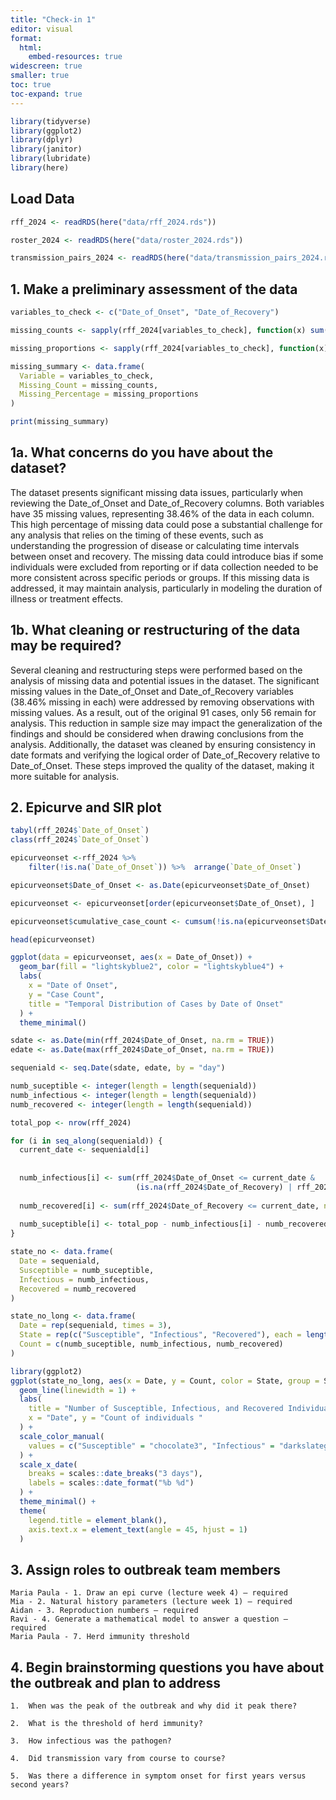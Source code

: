 ```yaml
---
title: "Check-in 1"
editor: visual
format:
  html:
    embed-resources: true
widescreen: true
smaller: true
toc: true
toc-expand: true
---
```


```r
library(tidyverse)
library(ggplot2)
library(dplyr)
library(janitor)
library(lubridate)
library(here)
```

## Load Data
```r
rff_2024 <- readRDS(here("data/rff_2024.rds"))

roster_2024 <- readRDS(here("data/roster_2024.rds"))

transmission_pairs_2024 <- readRDS(here("data/transmission_pairs_2024.rds"))

```

## 1.  Make a preliminary assessment of the data

```r
variables_to_check <- c("Date_of_Onset", "Date_of_Recovery")

missing_counts <- sapply(rff_2024[variables_to_check], function(x) sum(is.na(x)))

missing_proportions <- sapply(rff_2024[variables_to_check], function(x) mean(is.na(x)) * 100)

missing_summary <- data.frame(
  Variable = variables_to_check,
  Missing_Count = missing_counts,
  Missing_Percentage = missing_proportions
)

print(missing_summary)
```

## 1a.  What concerns do you have about the dataset?

 The dataset presents significant missing data issues, particularly when reviewing the Date_of_Onset and Date_of_Recovery columns. Both variables have 35 missing values, representing 38.46% of the data in each column. This high percentage of missing data could pose a substantial challenge for any analysis that relies on the timing of these events, such as understanding the progression of disease or calculating time intervals between onset and recovery. The missing data could introduce bias if some individuals were excluded from reporting or if data collection needed to be more consistent across specific periods or groups. If this missing data is addressed, it may maintain analysis, particularly in modeling the duration of illness or treatment effects.

## 1b.  What cleaning or restructuring of the data may be required?

 Several cleaning and restructuring steps were performed based on the analysis of missing data and potential issues in the dataset. The significant missing values in the Date_of_Onset and Date_of_Recovery variables (38.46% missing in each) were addressed by removing observations with missing values. As a result, out of the original 91 cases, only 56 remain for analysis. This reduction in sample size may impact the generalization of the findings and should be considered when drawing conclusions from the analysis. Additionally, the dataset was cleaned by ensuring consistency in date formats and verifying the logical order of Date_of_Recovery relative to Date_of_Onset. These steps improved the quality of the dataset, making it more suitable for analysis.

## 2.  Epicurve and SIR plot

```r
tabyl(rff_2024$`Date_of_Onset`)
class(rff_2024$`Date_of_Onset`)
```

```r
epicurveonset <-rff_2024 %>%
    filter(!is.na(`Date_of_Onset`)) %>%  arrange(`Date_of_Onset`)
```

```r
epicurveonset$Date_of_Onset <- as.Date(epicurveonset$Date_of_Onset)

epicurveonset <- epicurveonset[order(epicurveonset$Date_of_Onset), ]

epicurveonset$cumulative_case_count <- cumsum(!is.na(epicurveonset$Date_of_Onset))

head(epicurveonset)
```

```r
ggplot(data = epicurveonset, aes(x = Date_of_Onset)) +
  geom_bar(fill = "lightskyblue2", color = "lightskyblue4") +
  labs(
    x = "Date of Onset",
    y = "Case Count",
    title = "Temporal Distribution of Cases by Date of Onset"
  ) +
  theme_minimal()
```

```r

sdate <- as.Date(min(rff_2024$Date_of_Onset, na.rm = TRUE))
edate <- as.Date(max(rff_2024$Date_of_Onset, na.rm = TRUE))

sequeniald <- seq.Date(sdate, edate, by = "day")

numb_suceptible <- integer(length = length(sequeniald))
numb_infectious <- integer(length = length(sequeniald))
numb_recovered <- integer(length = length(sequeniald))

total_pop <- nrow(rff_2024)

for (i in seq_along(sequeniald)) {
  current_date <- sequeniald[i]
  
 
  numb_infectious[i] <- sum(rff_2024$Date_of_Onset <= current_date & 
                            (is.na(rff_2024$Date_of_Recovery) | rff_2024$Date_of_Recovery > current_date), na.rm = TRUE)
  
  numb_recovered[i] <- sum(rff_2024$Date_of_Recovery <= current_date, na.rm = TRUE)
  
  numb_suceptible[i] <- total_pop - numb_infectious[i] - numb_recovered[i]
}

state_no <- data.frame(
  Date = sequeniald,
  Susceptible = numb_suceptible,
  Infectious = numb_infectious,
  Recovered = numb_recovered
)

state_no_long <- data.frame(
  Date = rep(sequeniald, times = 3),
  State = rep(c("Susceptible", "Infectious", "Recovered"), each = length(sequeniald)),
  Count = c(numb_suceptible, numb_infectious, numb_recovered)
)

library(ggplot2)
ggplot(state_no_long, aes(x = Date, y = Count, color = State, group = State)) +
  geom_line(linewidth = 1) +
  labs(
    title = "Number of Susceptible, Infectious, and Recovered Individuals by Day",
    x = "Date", y = "Count of individuals "
  ) +
  scale_color_manual(
    values = c("Susceptible" = "chocolate3", "Infectious" = "darkslategray", "Recovered" = "goldenrod")
  ) +
  scale_x_date(
    breaks = scales::date_breaks("3 days"),
    labels = scales::date_format("%b %d")
  ) +
  theme_minimal() +
  theme(
    legend.title = element_blank(),
    axis.text.x = element_text(angle = 45, hjust = 1)
  )
```

## 3.  Assign roles to outbreak team members

    Maria Paula - 1. Draw an epi curve (lecture week 4) – required 
    Mia - 2. Natural history parameters (lecture week 1) – required 
    Aidan - 3. Reproduction numbers – required 
    Ravi - 4. Generate a mathematical model to answer a question – required 
    Maria Paula - 7. Herd immunity threshold

## 4.  Begin brainstorming questions you have about the outbreak and plan to address

    1.  When was the peak of the outbreak and why did it peak there?

    2.  What is the threshold of herd immunity?

    3.  How infectious was the pathogen?

    4.  Did transmission vary from course to course?

    5.  Was there a difference in symptom onset for first years versus second years?
